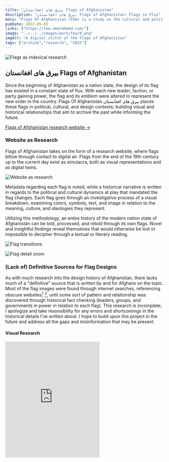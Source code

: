 ```yaml
---
title: "بيرق هاى افغانستان Flags of Afghanistan" 
description: "بيرق هاى افغانستان Flags of Afghanistan: Flags in Flux"
meta: "Flags Of Afghanistan (FOA) is a study on the cultural and political implications flag design had on Afghanistan since the beginning of the 20th century."
pubDate: 2022-05-03
links: ["https://foa.omarmhmmd.com/"]
image: "../../../images/work/foa/0.png"
imgAlt: "A digital stitch of the Flags of Afghanistan"
tags: ["archive","research", "2022"]
---
```

![Flags as indexical research](../../../images/work/foa/gif-1.gif)

## بيرق هاى افغانستان Flags of Afghanistan 
Since the beginning of Afghanistan as a nation state, the design of its flag has existed in a constant state of flux. With each new leader, faction, or party gaining power, the flag and its emblem were altered to represent the new order in the country. Flags Of Afghanistan بيرق هاى افغانستان places these flags in political, cultural, and design contexts; building visual and historical relationships that aim to archive the past while informing the future.

[Flags of Afghanistan research website →](https://foa.omarmhmmd.com/)

### Website as Research
Flags of Afghanistan takes on the form of a research website, where flags billow through contact to digital air. Flags from the end of the 19th century up to the current day exist as simulacra, both as visual representations and as digital twins. 

![Website as research](../../../images/work/foa/web-2.png) 

Metadata regarding each flag is noted, while a historical narrative is written in regards to the political and cultural dynamics at play that mandated the flag changes. Each flag goes through an investigative process of a visual breakdown, examining colors, symbols, text, and image in relation to the meaning, culture, and ideologies they represent.

Utilizing this methodology, an entire history of the modern nation state of Afghanistan can be told, processed, and retold through its own flags. Novel and insightful findings reveal themselves that would otherwise be lost or impossible to decipher through a textual or literary reading.

![Flag transitions](../../../images/work/foa/gif-2.gif) 

![Flag detail zoom](../../../images/work/foa/gif-3.gif) 

### (Lack of) Definitive Sources for Flag Designs
As with much research into the design history of Afghanistan, there lacks much of a "definitive" source that is written by and for Afghans on the topic. Most of the flag images were found through internet searches, referencing obscure websites[^1] [^2], until some sort of pattern and relationship was discovered through historical fact checking (leaders, groups, and governments in power in relation to each flag). This research is incomplete; I apologize and take resonsibility for any errors and shortcomings in the historical details I’ve written about. I hope to build upon this project in the future and address all the gaps and misinformation that may be present. 

#### Visual Research
<iframe 
  width="auto" 
  height="367" 
  src="https://www.are.na/omar-mhmmd/flags-of-afghanistan/embed" title="Omar Mohammad's Are.na channel Flags of Afghanistan"
  frameborder="0" 
  allow="accelerometer; autoplay; clipboard-write; encrypted-media; gyroscope; picture-in-picture" 
  allowfullscreen
/>
` `

I intend to explore secondary sources such as world encylopedias from each year that is listed in this work to engage with an approximate source, versus unreliable website information. Perhaps I will find that the websites referenced are indeed valid through that process. 

### Flag of the Republic of Afghanistan 1974

In October of 2024, by God's will I came across the Republic of Afghanistan 1974 flag at the reuse store *Urban Ore* in Berkeley, CA. The flag was listed for sale, but the store would not grab a ladder, obtain the flag, and sell it to me. I was berated and told that the flag wasn't for sale. After pleading with the workers that I am Afghan and I do research on this exact flag, they simply walked away. 

![Republic of Afghanistan 1974 Flag at Urban Ore, Berkeley, CA](../../../images/work/foa/me_0.jpeg) 

![foa.omarmhmmd.com/flag/12/year/1974 https://foa.omarmhmmd.com/flag/12/year/1974](../../../images/work/foa/web.png) 

This experience is a metaphorical embodiment of the way our histories, artifacts, and legacies are stolen from us, and kept in conditions where their worth and significance become non-existent. I am still working on getting this flag. 

![Me and the Republic of Afghanistan 1974 Flag at Urban Ore, Berkeley, CA](../../../images/work/foa/me_1.jpeg) 

![Flags billowing in the landscape](../../../images/work/foa/gif-4.gif) 

![Drawings](../../../images/work/foa/drawing.png) 

### Community Research
If you have read this far (thank you for doing so), and know more about the Flags of Afghanistan, own physical flags, possess photos, or can contribute in anway possible, especially corrections, please write and let's work together to capture and rewrite this important history of our homeland. 

omar.mhmmd@gmail.com

` `

**Omar Mohammad\
Berkeley, May 2022** 

---
` `
[^1]: https://www.worldstatesmen.org/Afghanistan.htm#Qonduz
[^2]: https://ozoutback.com.au/Afghanistan/flags/index.html#more

